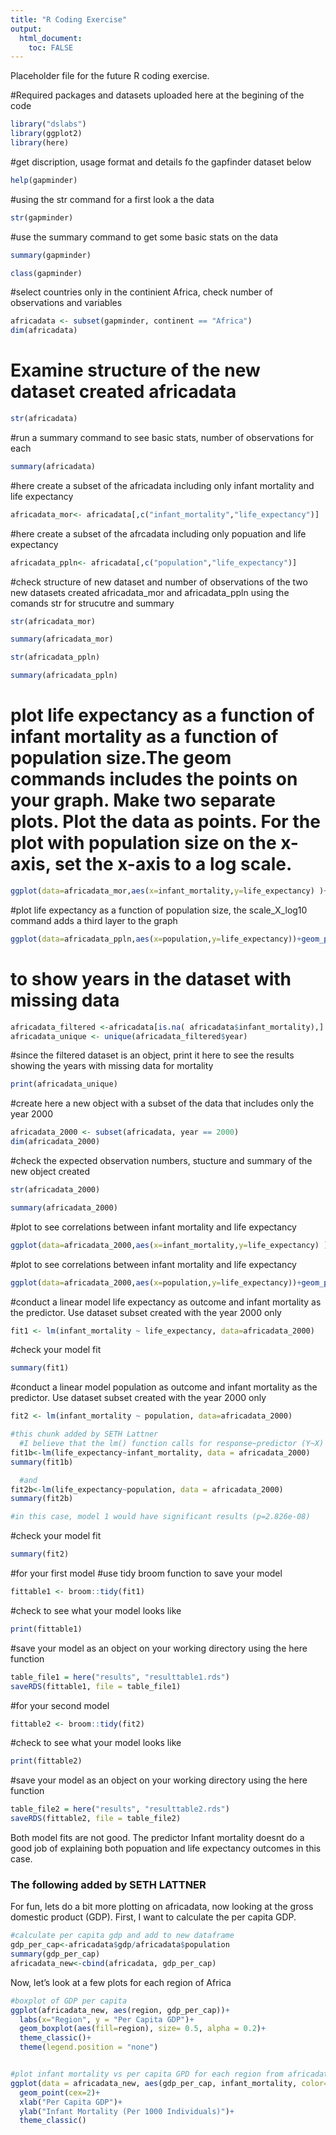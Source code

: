 ---
title: "R Coding Exercise"
output:
  html_document:
    toc: FALSE
---

Placeholder file for the future R coding exercise.

#Required packages and datasets uploaded here at the begining of the code
```{r}
library("dslabs")
library(ggplot2)
library(here)
```


#get discription, usage format and details fo the gapfinder dataset below
```{r}
help(gapminder)
```

#using the str command for a first look a the data
```{r}
str(gapminder)
```
#use the summary command to get some basic stats on the data 
```{r}
summary(gapminder)
```

```{r}
class(gapminder)
```

#select countries only in the  continient Africa, check number of observations and variables 

```{r}
africadata <- subset(gapminder, continent == "Africa")
dim(africadata)
```
# Examine structure of the new dataset created africadata
```{r}
str(africadata)
```
#run a summary command to see basic stats, number of observations for each
```{r}
summary(africadata)
```
#here create a subset of the africadata including only infant mortality and life expectancy
```{r}
africadata_mor<- africadata[,c("infant_mortality","life_expectancy")] 
```
#here create a subset of the afrcadata including only popuation and life expectancy
```{r}
africadata_ppln<- africadata[,c("population","life_expectancy")] 
```
#check structure of new dataset and number of observations of the two new datasets created africadata_mor and africadata_ppln using the comands str for strucutre and summary 
```{r}
str(africadata_mor)
```

```{r}
summary(africadata_mor)
```

```{r}
str(africadata_ppln)
```

```{r}
summary(africadata_ppln)
```

# plot life expectancy as a function of infant mortality as a function of population size.The geom commands includes the points on your graph.  Make two separate plots. Plot the data as points. For the plot with population size on the x-axis, set the x-axis to a log scale.

```{r}
ggplot(data=africadata_mor,aes(x=infant_mortality,y=life_expectancy) )+geom_point(lineend="butt", linejoin="round", linemitre=1)
```

#plot life expectancy as a function of population size, the scale_X_log10 command adds a third layer to the graph

```{r}
ggplot(data=africadata_ppln,aes(x=population,y=life_expectancy))+geom_point(lineend="butt", linejoin="round", linemitre=1) + scale_x_log10("population")

```

# to show years in the dataset  with missing data 

```{r}
africadata_filtered <-africadata[is.na( africadata$infant_mortality),]
africadata_unique <- unique(africadata_filtered$year)
```
#since the filtered dataset is an object, print it here to see the results showing the years with missing data for mortality 
```{r}
print(africadata_unique)
```
#create here a new object with a subset of the data that includes only the year 2000

```{r}
africadata_2000 <- subset(africadata, year == 2000)
dim(africadata_2000)
```

#check the expected observation numbers, stucture and summary of the new object created
```{r}
str(africadata_2000)
```

```{r}
summary(africadata_2000)
```

#plot to see correlations between infant mortality and life expectancy 
```{r}
ggplot(data=africadata_2000,aes(x=infant_mortality,y=life_expectancy) )+geom_point(lineend="butt", linejoin="round", linemitre=1)
```
#plot to see correlations between infant mortality and life expectancy 
```{r}
ggplot(data=africadata_2000,aes(x=population,y=life_expectancy))+geom_point(lineend="butt", linejoin="round", linemitre=1) + scale_x_log10("population")

```

#conduct a linear model life expectancy as outcome and infant mortality as the predictor. Use dataset subset created with the year 2000 only 

```{r}
fit1 <- lm(infant_mortality ~ life_expectancy, data=africadata_2000)
```
#check your model fit

```{r}
summary(fit1)
```

#conduct a linear model population as outcome and infant mortality as the predictor. Use dataset subset created with the year 2000 only 
```{r}
fit2 <- lm(infant_mortality ~ population, data=africadata_2000)
```

```{r}
#this chunk added by SETH Lattner
  #I believe that the lm() function calls for response~predictor (Y~X) so the models would be
fit1b<-lm(life_expectancy~infant_mortality, data = africadata_2000)
summary(fit1b)

  #and
fit2b<-lm(life_expectancy~population, data = africadata_2000)
summary(fit2b)

#in this case, model 1 would have significant results (p=2.826e-08)

```

#check your model fit
```{r}
summary(fit2)
```

#for your first model 
#use tidy broom function to save your model 

```{r}
fittable1 <- broom::tidy(fit1)
```
#check to see what your model looks like 
```{r}
print(fittable1)
```
#save your model as an object on your working directory using the here function 
```{r}
table_file1 = here("results", "resulttable1.rds")
saveRDS(fittable1, file = table_file1)
```

#for your second model 

```{r}
fittable2 <- broom::tidy(fit2)
```
#check to see what your model looks like 

```{r}
print(fittable2)
```
#save your model as an object on your working directory using the here function 

```{r}
table_file2 = here("results", "resulttable2.rds")
saveRDS(fittable2, file = table_file2)
```

Both model fits are not good. The predictor Infant mortality doesnt do a good job of explaining both popuation and life expectancy outcomes in this case.

### The following added by SETH LATTNER

For fun, lets do a bit more plotting on africadata, now looking at the gross domestic product (GDP). First, I want to calculate the per capita GDP.

```{r}

#calculate per capita gdp and add to new dataframe
gdp_per_cap<-africadata$gdp/africadata$population
summary(gdp_per_cap)
africadata_new<-cbind(africadata, gdp_per_cap)
```

Now, let's look at a few plots for each region of Africa

```{r, message=FALSE, warning=FALSE}
#boxplot of GDP per capita
ggplot(africadata_new, aes(region, gdp_per_cap))+
  labs(x="Region", y = "Per Capita GDP")+
  geom_boxplot(aes(fill=region), size= 0.5, alpha = 0.2)+
  theme_classic()+
  theme(legend.position = "none")


#plot infant mortality vs per capita GPD for each region from africadata
ggplot(data = africadata_new, aes(gdp_per_cap, infant_mortality, color=region))+
  geom_point(cex=2)+
  xlab("Per Capita GDP")+
  ylab("Infant Mortality (Per 1000 Individuals)")+
  theme_classic()
```